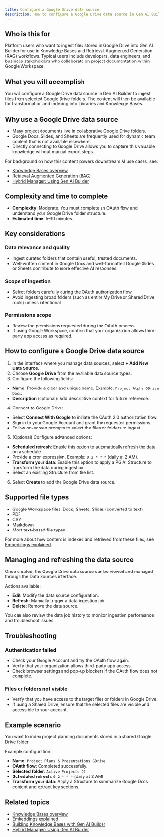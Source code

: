```yaml
---
title: Configure a Google Drive data source
description: How to configure a Google Drive data source in Gen AI Builder to ingest files from Google Drive folders into your Knowledge Bases.
---
```


## Who is this for

Platform users who want to ingest files stored in Google Drive into Gen AI Builder for use in Knowledge Bases and Retrieval-Augmented Generation (RAG) workflows.
Typical users include developers, data engineers, and business stakeholders who collaborate on project documentation within Google Workspace.

## What you will accomplish

You will configure a Google Drive data source in Gen AI Builder to ingest files from selected Google Drive folders. The content will then be available for transformation and indexing into Libraries and Knowledge Bases.

## Why use a Google Drive data source

- Many project documents live in collaborative Google Drive folders.
- Google Docs, Slides, and Sheets are frequently used for dynamic team content that is not available elsewhere.
- Directly connecting to Google Drive allows you to capture this valuable knowledge without manual export steps.

For background on how this content powers downstream AI use cases, see:

- [Knowledge Bases overview](../../../pipeline/knowledge_base)
- [Retrieval Augmented Generation (RAG)](../../../learn/explained/rag)
- [Hybrid Manager: Using Gen AI Builder](../../../../../hybrid-manager/ai-factory/gen-ai/builder)

## Complexity and time to complete

- **Complexity**: Moderate. You must complete an OAuth flow and understand your Google Drive folder structure.
- **Estimated time**: 5–10 minutes.

## Key considerations

### Data relevance and quality

- Ingest curated folders that contain useful, trusted documents.
- Well-written content in Google Docs and well-formatted Google Slides or Sheets contribute to more effective AI responses.

### Scope of ingestion

- Select folders carefully during the OAuth authorization flow.
- Avoid ingesting broad folders (such as entire My Drive or Shared Drive roots) unless intentional.

### Permissions scope

- Review the permissions requested during the OAuth process.
- If using Google Workspace, confirm that your organization allows third-party app access as required.

## How to configure a Google Drive data source

1. In the interface where you manage data sources, select **+ Add New Data Source**.
2. Choose **Google Drive** from the available data source types.
3. Configure the following fields:

- **Name**: Provide a clear and unique name. Example: `Project Alpha GDrive Docs`.
- **Description** (optional): Add descriptive context for future reference.

4. Connect to Google Drive:

- Select **Connect With Google** to initiate the OAuth 2.0 authorization flow.
- Sign in to your Google Account and grant the requested permissions.
- Follow on-screen prompts to select the files or folders to ingest.

5. (Optional) Configure advanced options:

- **Scheduled refresh**: Enable this option to automatically refresh the data on a schedule.
- Provide a cron expression. Example: `0 2 * * *` (daily at 2 AM).
- **Transform your data**: Enable this option to apply a PG.AI Structure to transform the data during ingestion.
- Select an existing Structure from the list.

6. Select **Create** to add the Google Drive data source.

## Supported file types

- Google Workspace files: Docs, Sheets, Slides (converted to text).
- PDF
- CSV
- Markdown
- Most text-based file types.

For more about how content is indexed and retrieved from these files, see [Embeddings explained](../../../learn/explained/embeddings).

## Managing and refreshing the data source

Once created, the Google Drive data source can be viewed and managed through the Data Sources interface.

Actions available:

- **Edit**: Modify the data source configuration.
- **Refresh**: Manually trigger a data ingestion job.
- **Delete**: Remove the data source.

You can also review the data job history to monitor ingestion performance and troubleshoot issues.

## Troubleshooting

### Authentication failed

- Check your Google Account and try the OAuth flow again.
- Verify that your organization allows third-party app access.
- Check browser settings and pop-up blockers if the OAuth flow does not complete.

### Files or folders not visible

- Verify that you have access to the target files or folders in Google Drive.
- If using a Shared Drive, ensure that the selected files are visible and accessible to your account.

## Example scenario

You want to index project planning documents stored in a shared Google Drive folder.

Example configuration:

- **Name**: `Project Plans & Presentations GDrive`
- **OAuth flow**: Completed successfully.
- **Selected folder**: `Active Projects Q2`
- **Scheduled refresh**: `0 2 * * *` (daily at 2 AM)
- **Transform your data**: Apply a Structure to summarize Google Docs content and extract key sections.

## Related topics

- [Knowledge Bases overview](../../../pipeline/knowledge_base)
- [Embeddings explained](../../../learn/explained/embeddings)
- [Building Knowledge Bases with Gen AI Builder](edb-postgres-ai/ai-factory/learn/how-togen-ai/knowledge-base-setup) <!-- Placeholder link -->
- [Hybrid Manager: Using Gen AI Builder](../../../../../hybrid-manager/ai-factory/gen-ai/builder)
